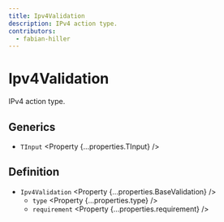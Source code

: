 ```yaml
---
title: Ipv4Validation
description: IPv4 action type.
contributors:
  - fabian-hiller
---
```



# Ipv4Validation

IPv4 action type.

## Generics

- `TInput` <Property {...properties.TInput} />

## Definition

- `Ipv4Validation` <Property {...properties.BaseValidation} />
  - `type` <Property {...properties.type} />
  - `requirement` <Property {...properties.requirement} />
